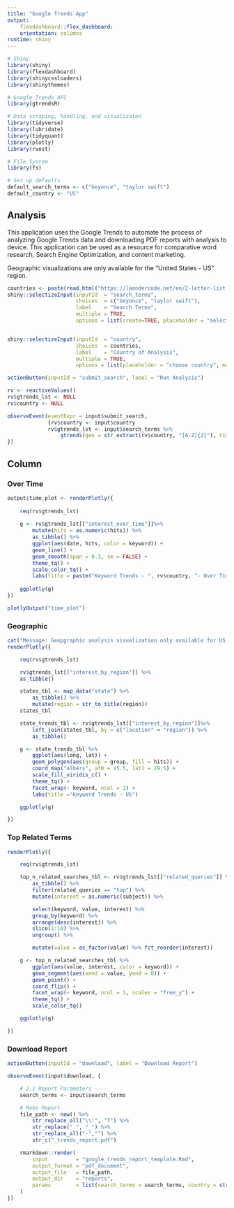 ```yaml
---
title: "Google Trends App"
output: 
    flexdashboard::flex_dashboard:
    orientation: columns
runtime: shiny
---
```


```r
# Shiny
library(shiny)
library(flexdashboard)
library(shinycssloaders)
library(shinythemes)

# Google Trends API
library(gtrendsR)

# Data scraping, handling, and visualizaion
library(tidyverse)
library(lubridate)
library(tidyquant)
library(plotly)
library(rvest)

# File System
library(fs)

# Set up defaults
default_search_terms <- c("beyonce", "taylor swift")
default_country <- "US"

```

Analysis {.sidebar}
-----------------------------------------------------------------------

This application uses the Google Trends to automate the process of analyzing Google Trends data and downloading PDF reports with analysis to device. This application can be used as a resource for comparative word research, Search Engine Optimization, and content marketing.

Geographic visualizations are only available for the "United States - US" region.

```r
countries <- paste(read_html("https://laendercode.net/en/2-letter-list.html") %>% html_nodes("td+ td a") %>% html_text()," - ", read_html("https://laendercode.net/en/2-letter-list.html") %>% html_nodes(".margin-clear") %>% html_text())
shiny::selectizeInput(inputId  = "search_terms", 
                      choices  = c("beyonce", "taylor swift"),
                      label    = "Search Terms", 
                      multiple = TRUE,
                      options = list(create=TRUE, placeholder = "select or add new options"))


shiny::selectizeInput(inputId  = "country", 
                      choices  = countries,
                      label    = "Country of Analysis",
                      multiple = TRUE,
                      options = list(placeholder = "choose country", maxItems=1))

actionButton(inputId = "submit_search", label = "Run Analysis")
```

```r
rv <- reactiveValues()
rv$gtrends_lst <- NULL
rv$country <- NULL

observeEvent(eventExpr = input$submit_search, 
             {rv$country <- input$country
             rv$gtrends_lst <- input$search_terms %>%
                 gtrends(geo = str_extract(rv$country, "[A-Z]{2}"), time = "all")
})
```

Column {.tabset .tabset-fade}
-----------------------------------------------------------------------

### Over Time

```r
output$time_plot <- renderPlotly({
    
    req(rv$gtrends_lst)
    
    g <- rv$gtrends_lst[["interest_over_time"]]%>% 
        mutate(hits = as.numeric(hits)) %>%
        as_tibble() %>%
        ggplot(aes(date, hits, color = keyword)) +
        geom_line() +
        geom_smooth(span = 0.3, se = FALSE) +
        theme_tq() +
        scale_color_tq() +
        labs(title = paste("Keyword Trends - ", rv$country, "- Over Time")) 
    
    ggplotly(g)
}) 

plotlyOutput("time_plot") 

```   

### Geographic

```r
cat("Message: Geopgraphic analysis visualization only available for US region")
renderPlotly({

    req(rv$gtrends_lst)

    rv$gtrends_lst[["interest_by_region"]] %>%
    as_tibble()

    states_tbl <- map_data("state") %>%
        as_tibble() %>%
        mutate(region = str_to_title(region))
    states_tbl

    state_trends_tbl <- rv$gtrends_lst[["interest_by_region"]]%>%
        left_join(states_tbl, by = c("location" = "region")) %>%
        as_tibble()

    g <- state_trends_tbl %>%
        ggplot(aes(long, lat)) +
        geom_polygon(aes(group = group, fill = hits)) +
        coord_map("albers", at0 = 45.5, lat1 = 29.5) +
        scale_fill_viridis_c() +
        theme_tq() +
        facet_wrap(~ keyword, ncol = 1) +
        labs(title ="Keyword Trends - US")

    ggplotly(g)

})
```

### Top Related Terms

```r
renderPlotly({

    req(rv$gtrends_lst)

    top_n_related_searches_tbl <- rv$gtrends_lst[["related_queries"]] %>%
        as_tibble() %>%
        filter(related_queries == "top") %>%
        mutate(interest = as.numeric(subject)) %>%

        select(keyword, value, interest) %>%
        group_by(keyword) %>%
        arrange(desc(interest)) %>%
        slice(1:10) %>%
        ungroup() %>%

        mutate(value = as_factor(value) %>% fct_reorder(interest))

    g <- top_n_related_searches_tbl %>%
        ggplot(aes(value, interest, color = keyword)) +
        geom_segment(aes(xend = value, yend = 0)) +
        geom_point() +
        coord_flip() +
        facet_wrap(~ keyword, ncol = 1, scales = "free_y") +
        theme_tq() +
        scale_color_tq()

    ggplotly(g)

})


```

### Download Report

```r
actionButton(inputId = "download", label = "Download Report")

observeEvent(input$download, {

    # 2.1 Report Parameters ----
    search_terms <- input$search_terms

    # Make Report
    file_path <- now() %>%
        str_replace_all("\\:", "T") %>%
        str_replace(" ", "_") %>%
        str_replace_all("-","") %>% 
        str_c("_trends_report.pdf")

    rmarkdown::render(
        input         = "google_trends_report_template.Rmd",
        output_format = "pdf_document",
        output_file   = file_path,
        output_dir    = "reports",
        params        = list(search_terms = search_terms, country = str_extract(rv$country, "[A-Z]{2}"))
    )
})
```